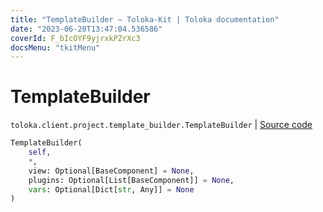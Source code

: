 ```yaml
---
title: "TemplateBuilder — Toloka-Kit | Toloka documentation"
date: "2023-06-20T13:47:04.536586"
coverId: F_bIcOYF9yjrxkPZrXc3
docsMenu: "tkitMenu"
---
```


# TemplateBuilder

`toloka.client.project.template_builder.TemplateBuilder` | [Source code](https://github.com/Toloka/toloka-kit/blob/v1.2.0/src/client/project/template_builder/__init__.py#L223)

```python
TemplateBuilder(
    self,
    *,
    view: Optional[BaseComponent] = None,
    plugins: Optional[List[BaseComponent]] = None,
    vars: Optional[Dict[str, Any]] = None
)
```
